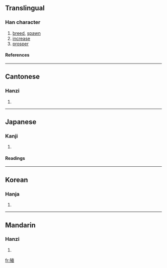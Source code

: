 ==Translingual==
===Han character===
{{Han char|rn=78|rad=歹|as=08|sn=12|four=1421<sub>6</sub>|canj=一弓十月一 (MNJBM)}}
# [[breed]], [[spawn]]
# [[increase]]
# [[prosper]]
====References====
{{Han ref|kx=0581.330|dkj=16502|dj=0974.020|hdz=21388.100|uh=6B96|ud=27542|bh=B4DE|bd=46302}}

----
==Cantonese==
===Hanzi===
{{yue-hanzi|jyut=|y=jik6}}
# {{defn|Cantonese}}

----
==Japanese==
===Kanji===
{{ja-kanji|grade=c|rs=歹08}}
# {{defn|Japanese}} 
====Readings====
{{ja-readings|on=[[しょく]] (shoku)|kun=[[ふえる]] (fueru), [[うえる]] (ueru), [[ふやす]] (fuyasu)}}

----
==Korean==
===Hanja===
{{ko-hanja|hangeul=식|eumhun=|rv=sik|mr=sik|y=sik}}
# {{defn|Korean}}

----
==Mandarin==
===Hanzi===
{{cmn-hanzi|pin=[[zhí]] (zhi2)|wg=chih<sup>2</sup>}}
# {{defn|Mandarin}}

[[fr:殖]]